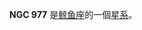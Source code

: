 {{NGCInfoBox|NGCID=NGC 977|發現者=弗里德里希·威廉·赫歇爾|發現日期=1785年11月28日|其他編號=MCG -2-7-31|曆元=J2000.0|赤經=33分3.4秒
|赤緯=-10°45'34"|星座=鲸鱼座|星體=星系|星等=13.5|表面亮度=14.6|藍等=14.4}}

'''NGC 977''' 是[[鲸鱼座|鲸鱼座]]的一個[[星系|星系]]。

{{NGCReference|977}}
{{Catalogs|NGC=977}}

{{Galaxy-stub}}